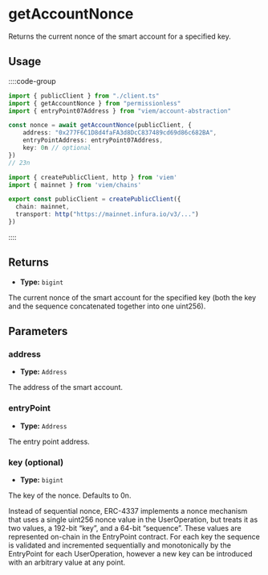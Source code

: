 # getAccountNonce

Returns the current nonce of the smart account for a specified key. 

## Usage

::::code-group

```ts [example.ts]
import { publicClient } from "./client.ts"
import { getAccountNonce } from "permissionless"
import { entryPoint07Address } from "viem/account-abstraction"

const nonce = await getAccountNonce(publicClient, {
    address: "0x277F6C1D8d4faFA3d8DcC837489cd69d86c682BA",
    entryPointAddress: entryPoint07Address,
    key: 0n // optional
})
// 23n
```

```ts [client.ts]
import { createPublicClient, http } from 'viem'
import { mainnet } from 'viem/chains'

export const publicClient = createPublicClient({ 
  chain: mainnet,
  transport: http("https://mainnet.infura.io/v3/...")
})
```

::::

## Returns

- **Type:** `bigint`

The current nonce of the smart account for the specified key (both the key and the sequence concatenated together into one uint256).

## Parameters

### address

- **Type:** `Address`

The address of the smart account.

### entryPoint

- **Type:** `Address`

The entry point address.

### key (optional)

- **Type:** `bigint`

The key of the nonce. Defaults to 0n.

Instead of sequential nonce, ERC-4337 implements a nonce mechanism that uses a single uint256 nonce value in the UserOperation, but treats it as two values, a 192-bit “key”, and a 64-bit “sequence”. These values are represented on-chain in the EntryPoint contract. For each key the sequence is validated and incremented sequentially and monotonically by the EntryPoint for each UserOperation, however a new key can be introduced with an arbitrary value at any point.
